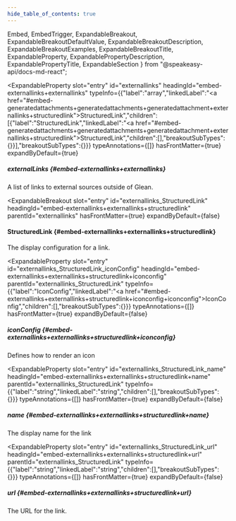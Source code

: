 ```yaml
---
hide_table_of_contents: true
---
```

  Embed,
  EmbedTrigger,
  ExpandableBreakout,
  ExpandableBreakoutDefaultValue,
  ExpandableBreakoutDescription,
  ExpandableBreakoutExamples,
  ExpandableBreakoutTitle,
  ExpandableProperty,
  ExpandablePropertyDescription,
  ExpandablePropertyTitle,
  ExpandableSection
} from "@speakeasy-api/docs-md-react";

<ExpandableSection>

<ExpandableProperty
  slot="entry"
  id="externallinks"
  headingId="embed-externallinks+externallinks"
  typeInfo={{"label":"array","linkedLabel":"<a href=\"#embed-generatedattachments+generatedattachments+generatedattachment+externallinks+structuredlink\">StructuredLink</a>","children":[{"label":"StructuredLink","linkedLabel":"<a href=\"#embed-generatedattachments+generatedattachments+generatedattachment+externallinks+structuredlink\">StructuredLink</a>","children":[],"breakoutSubTypes":{}}],"breakoutSubTypes":{}}}
  typeAnnotations={[]}
  hasFrontMatter={true}
  expandByDefault={true}
>

<ExpandablePropertyTitle slot="title">

##### externalLinks \{#embed-externallinks+externallinks\}

</ExpandablePropertyTitle>

<ExpandablePropertyDescription slot="description">

A list of links to external sources outside of Glean.

</ExpandablePropertyDescription>

</ExpandableProperty>

<ExpandableBreakout
  slot="entry"
  id="externallinks_StructuredLink"
  headingId="embed-externallinks+externallinks+structuredlink"
  parentId="externallinks"
  hasFrontMatter={true}
  expandByDefault={false}
>

<ExpandableBreakoutTitle slot="title">

#### StructuredLink \{#embed-externallinks+externallinks+structuredlink\}

</ExpandableBreakoutTitle>

<ExpandableBreakoutDescription slot="description">

The display configuration for a link.

</ExpandableBreakoutDescription>

<ExpandableBreakoutExamples slot="examples">

</ExpandableBreakoutExamples>

<ExpandableBreakoutDefaultValue slot="defaultValue">

</ExpandableBreakoutDefaultValue>

</ExpandableBreakout>

<ExpandableProperty
  slot="entry"
  id="externallinks_StructuredLink_iconConfig"
  headingId="embed-externallinks+externallinks+structuredlink+iconconfig"
  parentId="externallinks_StructuredLink"
  typeInfo={{"label":"IconConfig","linkedLabel":"<a href=\"#embed-externallinks+externallinks+structuredlink+iconconfig+iconconfig\">IconConfig</a>","children":[],"breakoutSubTypes":{}}}
  typeAnnotations={[]}
  hasFrontMatter={true}
  expandByDefault={false}
>

<ExpandablePropertyTitle slot="title">

##### iconConfig \{#embed-externallinks+externallinks+structuredlink+iconconfig\}

</ExpandablePropertyTitle>

<ExpandablePropertyDescription slot="description">

Defines how to render an icon

</ExpandablePropertyDescription>

<Embed slot="embed">

<EmbedTrigger slot="trigger" embedTitle="iconConfig" triggerText="View iconConfig details">

<Embediconconfig />

</EmbedTrigger>

</Embed>

</ExpandableProperty>

<ExpandableProperty
  slot="entry"
  id="externallinks_StructuredLink_name"
  headingId="embed-externallinks+externallinks+structuredlink+name"
  parentId="externallinks_StructuredLink"
  typeInfo={{"label":"string","linkedLabel":"string","children":[],"breakoutSubTypes":{}}}
  typeAnnotations={[]}
  hasFrontMatter={true}
  expandByDefault={false}
>

<ExpandablePropertyTitle slot="title">

##### name \{#embed-externallinks+externallinks+structuredlink+name\}

</ExpandablePropertyTitle>

<ExpandablePropertyDescription slot="description">

The display name for the link

</ExpandablePropertyDescription>

</ExpandableProperty>

<ExpandableProperty
  slot="entry"
  id="externallinks_StructuredLink_url"
  headingId="embed-externallinks+externallinks+structuredlink+url"
  parentId="externallinks_StructuredLink"
  typeInfo={{"label":"string","linkedLabel":"string","children":[],"breakoutSubTypes":{}}}
  typeAnnotations={[]}
  hasFrontMatter={true}
  expandByDefault={false}
>

<ExpandablePropertyTitle slot="title">

##### url \{#embed-externallinks+externallinks+structuredlink+url\}

</ExpandablePropertyTitle>

<ExpandablePropertyDescription slot="description">

The URL for the link.

</ExpandablePropertyDescription>

</ExpandableProperty>

</ExpandableSection>